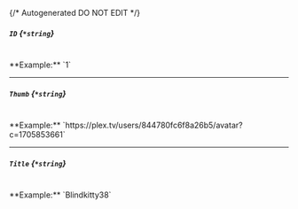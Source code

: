 {/* Autogenerated DO NOT EDIT  */}
##### `ID` *{`*string`}*
<br/>
**Example:** `1`

---
##### `Thumb` *{`*string`}*
<br/>
**Example:** `https://plex.tv/users/844780fc6f8a26b5/avatar?c=1705853661`

---
##### `Title` *{`*string`}*
<br/>
**Example:** `Blindkitty38`



